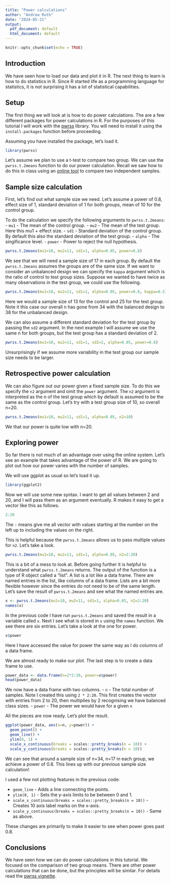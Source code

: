 ```yaml
---
title: "Power calculations"
author: "Andrew Roth"
date: "2024-05-21"
output:
  pdf_document: default
  html_document: default
---
```


```r
knitr::opts_chunk$set(echo = TRUE)
```

## Introduction

We have seen how to load our data and plot it in R.
The next thing to learn is how to do statistics in R.
Since R started life as a programming language for statistics, it is not surprising it has a lot of statistical capabilities.

## Setup

The first thing we will look at is how to do power calculations.
The are a few different packages for power calculations in R.
For the purposes of this tutorial I will work with the [pwrss](https://cran.r-project.org/web/packages/pwrss/vignettes/examples.html) library.
You will need to install it using the `install.packages` function before proceeding.

Assuming you have installed the package, let's load it.

```r
library(pwrss)
```

Let's assume we plan to use a t-test to compare two group.
We can use the `pwrss.t.2means` function to do our power calculation.
Recall we saw how to do this in class using an [online tool](https://www.stat.ubc.ca/~rollin/stats/ssize/n2.html) to compare two independent samples.

## Sample size calculation

First, let's find out what sample size we need.
Let's assume a power of 0.8, effect size of 1, standard deviation of 1 for both groups, mean of 10 for the control group.

To do the calculation we specify the following arguments to `pwrss.t.2means`:
- `mu1` - The mean of the control group.
- `mu2` - The mean of the test group. Here this mu1 + effect size.
- `sd1` - Standard deviation of the control group. By default this also the standard deviation of the test group.
- `alpha` - The singificance level.
- `power` - Power to reject the null hypothesis.

```r
pwrss.t.2means(mu1=10, mu2=11, sd1=1, alpha=0.05, power=0.8)
```

We see that we will need a sample size of 17 in each group.
By default the `pwrss.t.2means` assumes the groups are of the same size.
If we want to consider an unbalanced design we can specify the `kappa` argument which is the ratio of control to test group sizes.
Suppose we wanted to have twice as many observations in the test group, we could use the following.

```r
pwrss.t.2means(mu1=10, mu2=11, sd1=1, alpha=0.05, power=0.8, kappa=0.5)
```

Here we would a sample size of 13 for the control and 25 for the test group.
Note it this case our overall n has gone from 34 with the balanced design to 38 for the unbalanced design.

We can also assume a different standard deviation for the test group by passing the `sd2` argument.
In the next example I will assume we use the same n for both groups, but the test group has a standard deviation of 2.

```r
pwrss.t.2means(mu1=10, mu2=11, sd1=1, sd2=2, alpha=0.05, power=0.8)
```

Unsurprisingly if we assume more variability in the test group our sample size needs to be larger.

## Retrospective power calculation

We can also figure out our power given a fixed sample size.
To do this we specify the `n2` argument and omit the `power` argument.
The `n2` argument is interpreted as the n of the test group which by default is assumed to be the same as the control group.
Let's try with a test group size of 10, so overall n=20.

```r
pwrss.t.2means(mu1=10, mu2=11, sd1=1, alpha=0.05, n2=10)
```

We that our power is quite low with n=20.

## Exploring power

So far there is not much of an advantage over using the online system.
Let's see an example that takes advantage of the power of R.
We are going to plot out how our power varies with the number of samples.

We will use ggplot as usual so let's load it up.

```r
library(ggplot2)
```

Now we will use some new syntax.
I want to get all values between 2 and 20, and I will pass them as an argument eventually.
R makes it easy to get a vector like this as follows.

```r
2:20
```

The `:` means give me all vector with values starting at the number on the left up to including the values on the right.

This is helpful because the `pwrss.t.2means` allows us to pass multiple values for `n2`.
Let's take a look.

```r
pwrss.t.2means(mu1=10, mu2=11, sd1=1, alpha=0.05, n2=2:20)
```

This is a bit of a mess to look at.
Before going further it is helpful to understand what `pwrss.t.2means` returns.
The output of the function is a type of R object called a "list".
A list is a lot like a data frame.
There are named entries in the list, like columns of a data frame.
Lists are a bit more flexible however since the entries do not need to be of the same length.
Let's save the result of `pwrss.t.2means` and see what the named entries are.

```r
x <- pwrss.t.2means(mu1=10, mu2=11, sd1=1, alpha=0.05, n2=2:20)
names(x)
```

In the previous code I have run `pwrss.t.2means` and saved the result in a variable called `x`.
Next I see what is stored in `x` using the `names` function.
We see there are six entries.
Let's take a look at the one for power.

```r
x$power
```

Here I have accessed the value for power the same way as I do columns of a data frame.

We are almost ready to make our plot.
The last step is to create a data frame to use.

```r
power_data <- data.frame(n=2*2:20, power=x$power)
head(power_data)
```

We now have a data frame with two columns.
- `n` - The total number of samples. Note I created this using `2 * 2:20`. This first creates the vector with entries from 2 to 20, then multiplies by 2 recognising we have balanced class sizes.
- `power` - The power we would have for a given `n`

All the pieces are now ready.
Let's plot the result.

```r
ggplot(power_data, aes(x=n, y=power)) + 
  geom_point() + 
  geom_line() + 
  ylim(0, 1) + 
  scale_x_continuous(breaks = scales::pretty_breaks(n = 10)) +
  scale_y_continuous(breaks = scales::pretty_breaks(n = 10))
```

We can see that around a sample size of n=34, n=17 in each group, we achieve a power of 0.8.
This lines up with our previous sample size calculation!

I used a few not plotting features in the previous code:

- `geom_line` - Adds a line connecting the points.
- `ylim(0, 1)` - Sets the y-axis limits to be between 0 and 1.
- `scale_x_continuous(breaks = scales::pretty_breaks(n = 10))` - Creates 10 axis label marks on the x-axis.
- `scale_y_continuous(breaks = scales::pretty_breaks(n = 10))` - Same as above.

These changes are primarily to make it easier to see when power goes past 0.8.

## Conclusions

We have seen how we can do power calculations in this tutorial.
We focused on the comparison of two group means.
There are other power calculations that can be done, but the principles will be similar.
For details read the [pwrss vignette](https://cran.r-project.org/web/packages/pwrss/vignettes/examples.html).